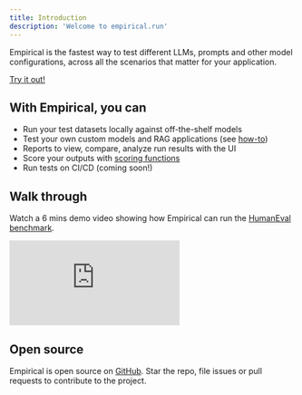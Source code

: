 ```yaml
---
title: Introduction
description: 'Welcome to empirical.run'
---
```


Empirical is the fastest way to test different LLMs, prompts and other model configurations, across all the scenarios
that matter for your application.

[Try it out!](./quickstart)

## With Empirical, you can

- Run your test datasets locally against off-the-shelf models
- Test your own custom models and RAG applications (see [how-to](./models/custom))
- Reports to view, compare, analyze run results with the UI
- Score your outputs with [scoring functions](./scoring/basics)
- Run tests on CI/CD (coming soon!)


## Walk through

Watch a 6 mins demo video showing how Empirical can run the [HumanEval benchmark](https://github.com/empirical-run/empirical/tree/main/examples/humaneval).

<div style={{position: "relative", paddingBottom: "56.25%", height: 0}}>
  <iframe src="https://www.loom.com/embed/5992fdf0edc443e282f44936e6c32672?sid=ac55c278-e1d9-4735-8840-214ed29d35f0"
    frameborder="0"
    webkitallowfullscreen
    mozallowfullscreen
    allowfullscreen
    style={{position: 'absolute', top: 0, left: 0, width: '100%', height: '100%'}}>
  </iframe>
</div>

## Open source

Empirical is open source on [GitHub](https://github.com/empirical-run/empirical). Star the repo, file issues or pull requests
to contribute to the project.
